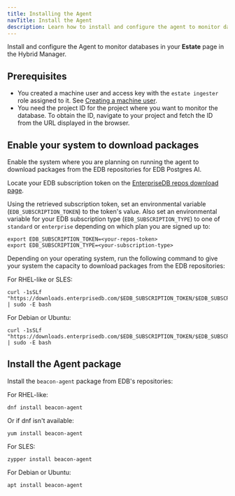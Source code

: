 ```yaml
---
title: Installing the Agent
navTitle: Install the Agent
description: Learn how to install and configure the agent to monitor databases with PG AI Hybrid Manager.
---
```


Install and configure the Agent to monitor databases in your **Estate** page in the Hybrid Manager.

## Prerequisites

-   You created a machine user and access key with the `estate ingester` role assigned to it. See [Creating a machine user](create_machine_user.mdx).
-   You need the project ID for the project where you want to monitor the database. To obtain the ID, navigate to your project and fetch the ID from the URL displayed in the browser.

## Enable your system to download packages

Enable the system where you are planning on running the agent to download packages from the EDB repositories for EDB Postgres AI.

Locate your EDB subscription token on the [EnterpriseDB repos download page](https://www.enterprisedb.com/repos-downloads).

Using the retrieved subscription token, set an environmental variable (`EDB_SUBSCRIPTION_TOKEN`) to the token's value. Also set an environmental variable for your EDB subscription type (`EDB_SUBSCRIPTION_TYPE`) to one of `standard` or `enterprise` depending on which plan you are signed up to:

```shell
export EDB_SUBSCRIPTION_TOKEN=<your-repos-token>
export EDB_SUBSCRIPTION_TYPE=<your-subscription-type>
```

Depending on your operating system, run the following command to give your system the capacity to download packages from the EDB repositories:

For RHEL-like or SLES:

```shell
curl -1sSLf "https://downloads.enterprisedb.com/$EDB_SUBSCRIPTION_TOKEN/$EDB_SUBSCRIPTION_TYPE/setup.rpm.sh" | sudo -E bash
```

For Debian or Ubuntu:

```shell
curl -1sSLf "https://downloads.enterprisedb.com/$EDB_SUBSCRIPTION_TOKEN/$EDB_SUBSCRIPTION_TYPE/setup.deb.sh" | sudo -E bash
```

## Install the Agent package

Install the `beacon-agent` package from EDB's repositories:

For RHEL-like:

```shell
dnf install beacon-agent
```

Or if dnf isn't available:

```shell
yum install beacon-agent
```

For SLES:

```shell
zypper install beacon-agent
```

For Debian or Ubuntu:

```
apt install beacon-agent
```
